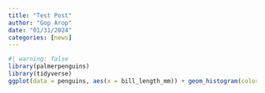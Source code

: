 ```yaml
---
title: "Test Post"
author: "Gop Arop"
date: "01/31/2024"
categories: [news]
---
```


```r
#| warning: false
library(palmerpenguins)
library(tidyverse)
ggplot(data = penguins, aes(x = bill_length_mm)) + geom_histogram(color = "black", fill = "white")
```

